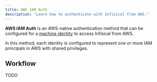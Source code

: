 ```yaml
---
title: AWS IAM Auth
description: "Learn how to authenticate with Infisical from AWS."
---
```


**AWS IAM Auth** is an AWS-native authentication method that can be configured for a [machine identity](/documentation/platform/identities/machine-identities) to access Infisical from AWS.

In this method, each identity is configured to represent one or more IAM principals in AWS with shared privileges.

## Workflow

TODO
